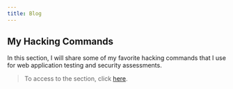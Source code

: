 ```yaml
---
title: Blog
---
```


## My Hacking Commands

In this section, I will share some of my favorite hacking commands that I use for web application testing and security assessments.

> To access to the section, click [here](/blog/hacking.html).

